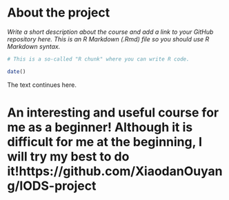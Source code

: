 
# About the project

*Write a short description about the course and add a link to your GitHub repository here. This is an R Markdown (.Rmd) file so you should use R Markdown syntax.*

```r
# This is a so-called "R chunk" where you can write R code.

date()

```
The text continues here.

# An interesting and useful course for me as a beginner! Although it is difficult for me at the beginning, I will try my best to do it!https://github.com/XiaodanOuyang/IODS-project